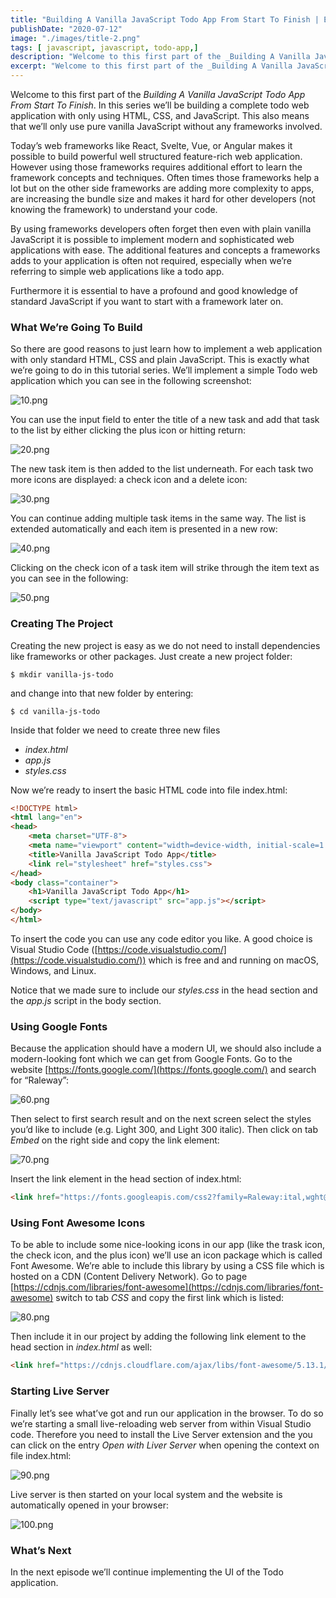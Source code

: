 ```yaml
---
title: "Building A Vanilla JavaScript Todo App From Start To Finish | EP 1: Introduction & Project Setup"
publishDate: "2020-07-12"
image: "./images/title-2.png"
tags: [ javascript, javascript, todo-app,]
description: "Welcome to this first part of the _Building A Vanilla JavaScript Todo App From Start To Finish_. In this series we’ll be building a complete todo web application with only using HTML, CSS, and JavaScript. This also means that we’ll only use pure vanilla JavaScript without any frameworks involved." 
excerpt: "Welcome to this first part of the _Building A Vanilla JavaScript Todo App From Start To Finish_. In this series we’ll be building a complete todo web application with only using HTML, CSS, and JavaScript. This also means that we’ll only use pure vanilla JavaScript without any frameworks involved." 
---
```



<YouTube url="https://youtu.be/Udw66fdmKfQ" />

Welcome to this first part of the _Building A Vanilla JavaScript Todo App From Start To Finish_. In this series we’ll be building a complete todo web application with only using HTML, CSS, and JavaScript. This also means that we’ll only use pure vanilla JavaScript without any frameworks involved.  
  
Today’s web frameworks like React, Svelte, Vue, or Angular makes it possible to build powerful well structured feature-rich web application. However using those frameworks requires additional effort to learn the framework concepts and techniques. Often times those frameworks help a lot but on the other side frameworks are adding more complexity to apps, are increasing the bundle size and makes it hard for other developers (not knowing the framework) to understand your code.  
  
By using frameworks developers often forget then even with plain vanilla JavaScript it is possible to implement modern and sophisticated web applications with ease. The additional features and concepts a frameworks adds to your application is often not required, especially when we’re referring to simple web applications like a todo app.  
  
Furthermore it is essential to have a profound and good knowledge of standard JavaScript if you want to start with a framework later on.

### What We’re Going To Build

So there are good reasons to just learn how to implement a web application with only standard HTML, CSS and plain JavaScript. This is exactly what we’re going to do in this tutorial series. We’ll implement a simple Todo web application which you can see in the following screenshot:

![10.png](images/image-6-1024x975.png)

You can use the input field to enter the title of a new task and add that task to the list by either clicking the plus icon or hitting return:

![20.png](images/image-4-1024x975.png)

The new task item is then added to the list underneath. For each task two more icons are displayed: a check icon and a delete icon:

![30.png](images/image-7-1024x975.png)

You can continue adding multiple task items in the same way. The list is extended automatically and each item is presented in a new row:

![40.png](images/image-3-1024x975.png)

Clicking on the check icon of a task item will strike through the item text as you can see in the following:  

![50.png](images/image-5-1024x975.png)

### Creating The Project

Creating the new project is easy as we do not need to install dependencies like frameworks or other packages. Just create a new project folder:  
  
`$ mkdir vanilla-js-todo`  
  
and change into that new folder by entering:  
  
`$ cd vanilla-js-todo`  
  
Inside that folder we need to create three new files

- _index.html_
- _app.js_
- _styles.css_

Now we’re ready to insert the basic HTML code into file index.html:

```html
<!DOCTYPE html>
<html lang="en">
<head>
    <meta charset="UTF-8">
    <meta name="viewport" content="width=device-width, initial-scale=1.0">
    <title>Vanilla JavaScript Todo App</title>
    <link rel="stylesheet" href="styles.css">
</head>
<body class="container">
    <h1>Vanilla JavaScript Todo App</h1>
    <script type="text/javascript" src="app.js"></script>
</body>
</html>
```

To insert the code you can use any code editor you like. A good choice is Visual Studio Code ([https://code.visualstudio.com/](https://code.visualstudio.com/)) which is free and and running on macOS, Windows, and Linux.  
  
Notice that we made sure to include our _styles.css_ in the head section and the _app.js_ script in the body section.

### Using Google Fonts

Because the application should have a modern UI, we should also include a modern-looking font which we can get from Google Fonts. Go to the website [https://fonts.google.com/](https://fonts.google.com/) and search for “Raleway”:

![60.png](images/image-2-1024x652.png)

Then select to first search result and on the next screen select the styles you’d like to include (e.g. Light 300, and Light 300 italic). Then click on tab _Embed_ on the right side and copy the link element:

![70.png](images/image-8-1024x652.png)

Insert the link element in the head section of index.html:

```html
<link href="https://fonts.googleapis.com/css2?family=Raleway:ital,wght@0,300;1,300&display=swap" rel="stylesheet">
```

### Using Font Awesome Icons

To be able to include some nice-looking icons in our app (like the trask icon, the check icon, and the plus icon) we’ll use an icon package which is called Font Awesome. We’re able to include this library by using a CSS file which is hosted on a CDN (Content Delivery Network). Go to page [https://cdnjs.com/libraries/font-awesome](https://cdnjs.com/libraries/font-awesome) switch to tab _CSS_ and copy the first link which is listed:

![80.png](images/image-9-1024x652.png)

Then include it in our project by adding the following link element to the head section in _index.html_ as well:

```html
<link href="https://cdnjs.cloudflare.com/ajax/libs/font-awesome/5.13.1/css/all.min.css" rel="stylesheet">
```

### Starting Live Server

Finally let’s see what’ve got and run our application in the browser. To do so we’re starting a small live-reloading web server from within Visual Studio code. Therefore you need to install the Live Server extension and the you can click on the entry _Open with Liver Server_ when opening the context on file index.html:

![90.png](images/image-10.png)

Live server is then started on your local system and the website is automatically opened in your browser:

![100.png](images/image-11.png)

### What’s Next

In the next episode we’ll continue implementing the UI of the Todo application.